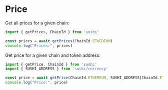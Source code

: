 # Price

Get all prices for a given chain:

```ts twoslash
import { getPrices, ChainId } from 'sushi'

const prices = await getPrices(ChainId.ETHEREUM)
console.log("Prices:", prices)
```

Get price for a given chain and token address:

```ts twoslash
import { getPrice, ChainId } from 'sushi'
import { SUSHI_ADDRESS } from 'sushi/currency'

const price = await getPrice(ChainId.ETHEREUM, SUSHI_ADDRESS[ChainId.ETHEREUM])
console.log("Price:", price)
```

